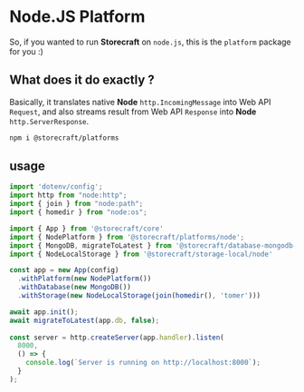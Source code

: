 # Node.JS Platform

So, if you wanted to run **Storecraft** on `node.js`, this is the `platform`
package for you :)

## What does it do exactly ?

Basically, it translates native **Node** `http.IncomingMessage` into Web API `Request`,
and also streams result from Web API `Response` into **Node** `http.ServerResponse`.

```bash
npm i @storecraft/platforms
```

## usage

```js
import 'dotenv/config';
import http from "node:http";
import { join } from "node:path";
import { homedir } from "node:os";

import { App } from '@storecraft/core'
import { NodePlatform } from '@storecraft/platforms/node';
import { MongoDB, migrateToLatest } from '@storecraft/database-mongodb-node'
import { NodeLocalStorage } from '@storecraft/storage-local/node'

const app = new App(config)
  .withPlatform(new NodePlatform())
  .withDatabase(new MongoDB())
  .withStorage(new NodeLocalStorage(join(homedir(), 'tomer')))

await app.init();
await migrateToLatest(app.db, false);
 
const server = http.createServer(app.handler).listen(
  8000,
  () => {
    console.log(`Server is running on http://localhost:8000`);
  }
); 

```
